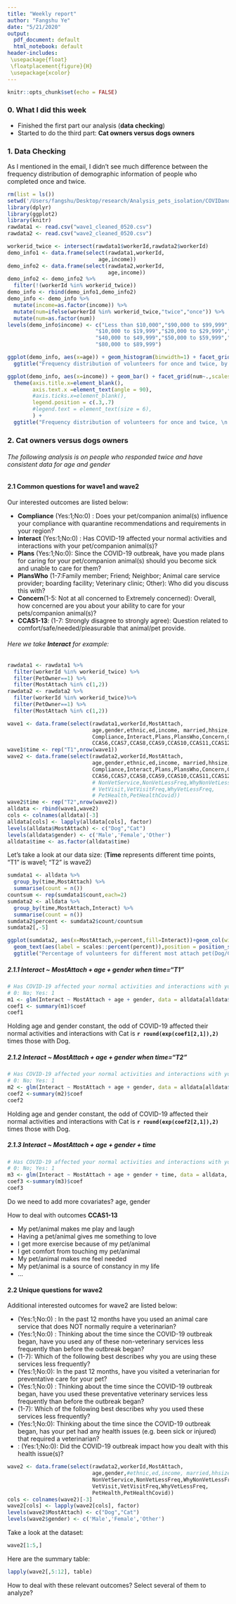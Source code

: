 ```yaml
---
title: "Weekly report"
author: "Fangshu Ye"
date: "5/21/2020"
output:
  pdf_document: default
  html_notebook: default
header-includes:
 \usepackage{float}
 \floatplacement{figure}{H}
 \usepackage{xcolor}
---
```

```r
knitr::opts_chunk$set(echo = FALSE)
```

### 0. What I did this week
- Finished the first part our analysis (**data checking**)
- Started to do the third part: **Cat owners versus dogs owners**

### 1. Data Checking
As I mentioned in the email, I didn't see much difference between the frequency distribution of demographic information of people who completed once and twice. 
```r
rm(list = ls())
setwd('/Users/fangshu/Desktop/research/Analysis_pets_isolation/COVIDandPETS-master')
library(dplyr)
library(ggplot2)
library(knitr)
rawdata1 <- read.csv("wave1_cleaned_0520.csv")
rawdata2 <- read.csv("wave2_cleaned_0520.csv")
```

```r
workerid_twice <- intersect(rawdata1$workerId,rawdata2$workerId)
demo_info1 <- data.frame(select(rawdata1,workerId,
                             age,income))
demo_info2 <- data.frame(select(rawdata2,workerId,
                                age,income))
demo_info2 <- demo_info2 %>% 
  filter(!(workerId %in% workerid_twice))
demo_info <- rbind(demo_info1,demo_info2)
demo_info <- demo_info %>%
  mutate(income=as.factor(income)) %>%
  mutate(num=ifelse(workerId %in% workerid_twice,"twice","once")) %>%
  mutate(num=as.factor(num))
levels(demo_info$income) <- c("Less than $10,000","$90,000 to $99,999","$100,000 to $149,999","$150,000 or more",
                            "$10,000 to $19,999","$20,000 to $29,999","$30,000 to $39,999",
                            "$40,000 to $49,999","$50,000 to $59,999","$60,000 to $69,999","$70,000 to $79,999",
                            "$80,000 to $89,999")
```

```r
ggplot(demo_info, aes(x=age)) + geom_histogram(binwidth=1) + facet_grid(num~.,scales="free_y")+
  ggtitle("Frequency distribution of volunteers for once and twice, by age")
```

```r
ggplot(demo_info, aes(x=income)) + geom_bar() + facet_grid(num~.,scales="free_y")+
  theme(axis.title.x=element_blank(), 
        axis.text.x =element_text(angle = 90),
        #axis.ticks.x=element_blank(),
        legend.position = c(.3,.7)
        #legend.text = element_text(size = 6),
        ) + 
  ggtitle("Frequency distribution of volunteers for once and twice, \n by entire household income in (previous year) before taxes")
```

### 2. Cat owners versus dogs owners

###### The following analysis is on people who responded twice and have consistent data for age and gender
#### 2.1 Common questions for wave1 and wave2


Our interested outcomes are listed below:

- **Compliance** (Yes:1;No:0) : Does your pet/companion animal(s) influence your compliance with quarantine recommendations and requirements in your region?
- **Interact** (Yes:1;No:0) : Has COVID-19 affected your normal activities and interactions with your pet/companion animal(s)?
- **Plans** (Yes:1;No:0): Since the COVID-19 outbreak, have you made plans for caring for your pet/companion animal(s) should you become sick and unable to care for them?
- **PlansWho** (1-7:Family member; Friend; Neighbor; Animal care service provider; boarding facility; Veterinary clinic; Other): Who did you discuss this with?
- **Concern**(1-5: Not at all concerned to Extremely concerned): Overall, how concerned are you about your ability to care for your pets/companion animal(s)?
- **CCAS1-13**: (1-7: Strongly disagree to strongly agree): Question related to comfort/safe/needed/pleasurable that animal/pet provide.

\newpage
###### Here we take **Interact** for example:
```r
rawdata1 <- rawdata1 %>%
  filter(workerId %in% workerid_twice) %>%
  filter(PetOwner==1) %>%
  filter(MostAttach %in% c(1,2))
rawdata2 <- rawdata2 %>%
  filter(workerId %in% workerid_twice)%>%
  filter(PetOwner==1) %>%
  filter(MostAttach %in% c(1,2))
```

```r
wave1 <- data.frame(select(rawdata1,workerId,MostAttach,
                           age,gender,ethnic,ed,income, married,hhsize, children, religion,
                           Compliance,Interact,Plans,PlansWho,Concern,CCAS1,CCAS2,CCAS3,CCAS4,CCAS5,
                           CCAS6,CCAS7,CCAS8,CCAS9,CCAS10,CCAS11,CCAS12,CCAS13))
wave1$time <- rep("T1",nrow(wave1))
wave2 <- data.frame(select(rawdata2,workerId,MostAttach,
                           age,gender,ethnic,ed,income, married,hhsize, children, religion,
                           Compliance,Interact,Plans,PlansWho,Concern,CCAS1,CCAS2,CCAS3,CCAS4,CCAS5,
                           CCAS6,CCAS7,CCAS8,CCAS9,CCAS10,CCAS11,CCAS12,CCAS13))
                           # NonVetService,NonVetLessFreq,WhyNonVetLessFreq,
                           # VetVisit,VetVisitFreq,WhyVetLessFreq,
                           # PetHealth,PetHealthCovid))
wave2$time <- rep("T2",nrow(wave2))
alldata <- rbind(wave1,wave2)
cols <- colnames(alldata)[-3]
alldata[cols] <- lapply(alldata[cols], factor) 
levels(alldata$MostAttach) <- c("Dog","Cat")
levels(alldata$gender) <- c('Male','Female','Other')
alldata$time <- as.factor(alldata$time)
```

Let's take a look at our data size:
(**Time** represents different time points, "T1" is wave1; "T2" is wave2)
```r
sumdata1 <- alldata %>%
  group_by(time,MostAttach) %>%
  summarise(count = n())
countsum <- rep(sumdata1$count,each=2)
sumdata2 <- alldata %>%
  group_by(time,MostAttach,Interact) %>%
  summarise(count = n())
sumdata2$percent <- sumdata2$count/countsum
sumdata2[,-5]
```
```r
ggplot(sumdata2, aes(x=MostAttach,y=percent,fill=Interact))+geom_col(width = 0.5)+facet_grid(time~.)+
  geom_text(aes(label = scales::percent(percent)),position = position_stack(vjust = .5))+ 
  ggtitle("Percentage of volunteers for different most attach pet(Dog/Cat) by time")
```


##### 2.1.1 Interact ~ MostAttach + age + gender when time="T1"
```r
# Has COVID-19 affected your normal activities and interactions with your pet/companion animal(s)?
# 0: No; Yes: 1
m1 <- glm(Interact ~ MostAttach + age + gender, data = alldata[alldata$time=="T1",], family = "binomial")
coef1 <- summary(m1)$coef
coef1
```
Holding age and gender constant, the odd of COVID-19 affected their normal activities and interactions with Cat is **`r round(exp(coef1[2,1]),2)`** times those with Dog.

##### 2.1.2 Interact ~ MostAttach + age + gender when time="T2"
```r
# Has COVID-19 affected your normal activities and interactions with your pet/companion animal(s)?
# 0: No; Yes: 1
m2 <- glm(Interact ~ MostAttach + age + gender, data = alldata[alldata$time=="T2",], family = "binomial")
coef2 <-summary(m2)$coef
coef2
```
Holding age and gender constant, the odd of COVID-19 affected their normal activities and interactions with Cat is **`r round(exp(coef2[2,1]),2)`** times those with Dog.

##### 2.1.3 Interact ~ MostAttach + age + gender + time 
```r
# Has COVID-19 affected your normal activities and interactions with your pet/companion animal(s)?
# 0: No; Yes: 1
m3 <- glm(Interact ~ MostAttach + age + gender + time, data = alldata, family = "binomial")
coef3 <-summary(m3)$coef
coef3
```

\textcolor{red}{Q1:} Do we need to add more covariates? age, gender

\textcolor{red}{Q2:} How to deal with outcomes **CCAS1-13**

- My pet/animal makes me play and laugh
- Having a pet/animal gives me something to love
- I get more exercise because of my pet/animal
- I get comfort from touching my pet/animal
- My pet/animal makes me feel needed
- My pet/animal is a source of constancy in my life
- ...


#### 2.2 Unique questions for wave2
Additional interested outcomes for wave2 are listed below:

- **\textcolor{blue}{NonVetService}** (Yes:1;No:0) : In the past 12 months have you used an animal care service that does NOT normally require a veterinarian?
- **\textcolor{blue}{NonVetLessFreq}** (Yes:1;No:0) : Thinking about the time since the COVID-19 outbreak began, have you used any of these non-veterinary services less frequently than before the outbreak began?
- **\textcolor{blue}{WhyNonVetLessFreq}** (1-7): Which of the following best describes why you are using these services less frequently?
- **\textcolor{teal}{VetVisit}** (Yes:1;No:0): In the past 12 months, have you visited a veterinarian for preventative care for your pet? 
- **\textcolor{teal}{VetLessFreq}** (Yes:1;No:0) : Thinking about the time since the COVID-19 outbreak began, have you used these preventative veterinary services less frequently than before the outbreak began?
- **\textcolor{teal}{WhyVetLessFreq}** (1-7): Which of the following best describes why you used these services less frequently?
- **\textcolor{purple}{PetHealth}**(Yes:1;No:0): Thinking about the time since the COVID-19 outbreak began, has your pet had any health issues (e.g. been sick or injured) that required a veterinarian? 
- **\textcolor{purple}{PetHealthCovid}**: (Yes:1;No:0): Did the COVID-19 outbreak impact how you dealt with this health issue(s)?

```r
wave2 <- data.frame(select(rawdata2,workerId,MostAttach,
                           age,gender,#ethnic,ed,income, married,hhsize, children, religion,
                           NonVetService,NonVetLessFreq,WhyNonVetLessFreq,
                           VetVisit,VetVisitFreq,WhyVetLessFreq,
                           PetHealth,PetHealthCovid))
cols <- colnames(wave2)[-3]
wave2[cols] <- lapply(wave2[cols], factor) 
levels(wave2$MostAttach) <- c("Dog","Cat")
levels(wave2$gender) <- c('Male','Female','Other')
```

Take a look at the dataset:
```r
wave2[1:5,]
```
Here are the summary table:
```r
lapply(wave2[,5:12], table)
```

\textcolor{red}{Q3:} How to deal with these relevant outcomes? Select several of them to analyze?


